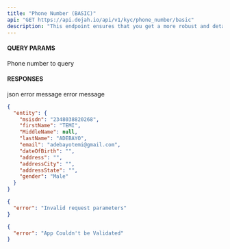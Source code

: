 ```yaml
---
title: "Phone Number (BASIC)"
api: "GET https://api.dojah.io/api/v1/kyc/phone_number/basic"
description: "This endpoint ensures that you get a more robust and detailed information of your customer's phone number"
---
```



#### QUERY PARAMS

<ParamField query="phone_number" type="string" required>
  Phone number to query
</ParamField>



#### RESPONSES

<ResponseField name="200" type="json">
 json
</ResponseField>

<ResponseField name="400" type="Object">
  <Expandable title="properties">
    <ResponseField name="error" type="string">
      error message
    </ResponseField>

  </Expandable>
</ResponseField>

<ResponseField name="401" type="Object">
  <Expandable title="properties">
    <ResponseField name="error" type="string">
      error message
    </ResponseField>

  </Expandable>
</ResponseField>


<ResponseExample>

```json 200
{
  "entity": {
    "msisdn": "2348038820268",
    "firstName": "TEMI",
    "MiddleName": null,
    "lastName": "ADEBAYO",
    "email": "adebayotemi@gmail.com",
    "dateOfBirth": "",
    "address": "",
    "addressCity": "",
    "addressState": "",
    "gender": "Male"
  }
}
```

```json 400
{
  "error": "Invalid request parameters"
}
```

```json 401
{
  "error": "App Couldn't be Validated"
}
```


</ResponseExample>